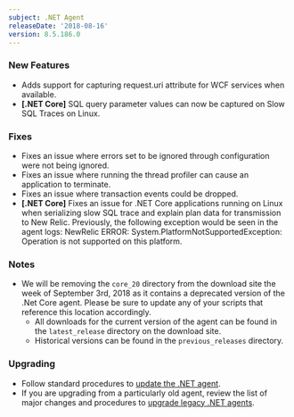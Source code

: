 ```yaml
---
subject: .NET Agent
releaseDate: '2018-08-16'
version: 8.5.186.0
---
```


### New Features

* Adds support for capturing request.uri attribute for WCF services when available.
* **\[.NET Core]** SQL query parameter values can now be captured on Slow SQL Traces on Linux.

### Fixes

* Fixes an issue where errors set to be ignored through configuration were not being ignored.
* Fixes an issue where running the thread profiler can cause an application to terminate.
* Fixes an issue where transaction events could be dropped.
* **\[.NET Core]** Fixes an issue for .NET Core applications running on Linux when serializing slow SQL trace and explain plan data for transmission to New Relic. Previously, the following exception would be seen in the agent logs: NewRelic ERROR: System.PlatformNotSupportedException: Operation is not supported on this platform.

### Notes

* We will be removing the `core_20` directory from the download site the week of September 3rd, 2018 as it contains a deprecated version of the .Net Core agent. Please be sure to update any of your scripts that reference this location accordingly.
  * All downloads for the current version of the agent can be found in the `latest_release` directory on the download site.
  * Historical versions can be found in the `previous_releases` directory.

### Upgrading

* Follow standard procedures to [update the .NET agent](/docs/agents/net-agent/installation-configuration/update-net-agent).
* If you are upgrading from a particularly old agent, review the list of major changes and procedures to [upgrade legacy .NET agents](/docs/agents/net-agent/troubleshooting/upgrade-legacy-net-agents).
